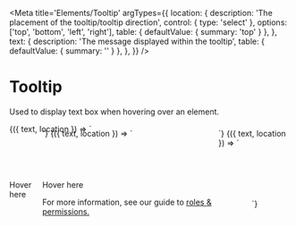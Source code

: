 
<Meta
  title='Elements/Tooltip'
  argTypes={{
    location: {
      description: 'The placement of the tooltip/tooltip direction',
      control: { type: 'select' },
      options: ['top', 'bottom', 'left', 'right'],
      table: { defaultValue: { summary: 'top' } },
    },
    text: {
      description: 'The message displayed within the tooltip',
      table: { defaultValue: { summary: '' } },
    },
  }}
/>

# Tooltip

Used to display text box when hovering over an element.

<Canvas>
  <Story
    name='Tooltip'
    args={{
      text: 'Test information for the tooltip',
      location: 'top',
    }}
  >
    {({ text, location }) => `
<div style="width: 100%; height: 200px; display: flex; align-items: center; justify-content:center">
  <v-tooltip text='${text}' location="${location}">
    <p>Hover here</p>
  </v-tooltip>
<div>
    `}
  </Story>
</Canvas>

<Canvas>
  <Story
    name='With HTML content'
    args={{
      text: 'Test information for the tooltip',
      location: 'top',
    }}
  >
    {({ text, location }) => `
<div style="width: 100%; height: 200px; display: flex; align-items: center; justify-content:center">
  <v-tooltip text='${text}' location="${location}">
    <p>Hover here</p>
    <span slot="text">For more information, see our guide to <a href="">roles & permissions.</a></span>
  </v-tooltip>
<div>
    `}
  </Story>
</Canvas>


<Canvas>
  <Story
    name='Icon'
    args={{
      text: 'Revoke',
      location: 'top',
    }}
  >
    {({ text, location }) => `
<div style="width: 100%; height: 200px; display: flex; align-items: center; justify-content:center">
  <v-tooltip text='${text}' location="${location}">
    <v-icon slot='icon' name='checkmark'></v-icon>
    <v-icon name='trash'></v-icon'>
  </v-tooltip>
<div>
    `}
  </Story>
</Canvas>
